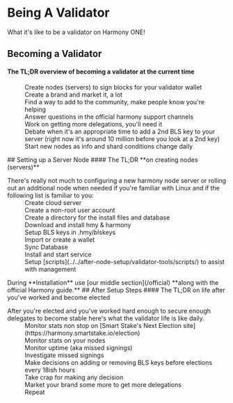 # Being A Validator
What it's like to be a validator on Harmony ONE!
## Becoming a Validator
#### The TL;DR overview of becoming a validator at the current time
<dl>
    <dd>Create nodes (servers) to sign blocks for your validator wallet</dd>
    <dd>Create a brand and market it, a lot</dd>
    <dd>Find a way to add to the community, make people know you're helping</dd>
    <dd>Answer questions in the official harmony support channels</dd>
    <dd>Work on getting more delegations, you'll need it</dd>
    <dd>Debate when it's an appropriate time to add a 2nd BLS key to your server (right now it's around 10 million before you look at a 2nd key)</dd>
    <dd>Start new nodes as info and shard conditions change daily</dd>
</dl>
## Setting up a Server Node
#### The TL;DR **on creating nodes (servers)**
<dl>
    <dt>There's really not much to configuring a new harmony node server or rolling out an additional node when needed if you're familiar with Linux and if the following list is familiar to you:</dt>
    <dd>Create cloud server</dd>
    <dd>Create a non-root user account</dd>
    <dd>Create a directory for the install files and database</dd>
    <dd>Download and install hmy & harmony</dd>
    <dd>Setup BLS keys in .hmy/blskeys</dd>
    <dd>Import or create a wallet</dd>
    <dd>Sync Database</dd>
    <dd>Install and start service</dd>
    <dd>Setup [scripts](../../after-node-setup/validator-tools/scripts/) to assist with management</dd>
</dl>
During **Installation** use [our middle section](/official) **along with the official Harmony guide.**
## After Setup Steps
#### The TL;DR on life after you've worked and become elected
<dl>
    <dt>After you're elected and you've worked hard enough to secure enough delegates to become stable here's what the validator life is like daily.</dt>
    <dd>Monitor stats non stop on [Smart Stake's Next Election site](https://harmony.smartstake.io/election)</dd>
    <dd>Monitor stats on your nodes</dd>
    <dd>Monitor uptime (aka missed signings)</dd>
    <dd>Investigate missed signings</dd>
    <dd>Make decisions on adding or removing BLS keys before elections every 18ish hours</dd>
    <dd>Take crap for making any decision</dd>
    <dd>Market your brand some more to get more delegations</dd>
    <dd>Repeat</dd>
</dl>